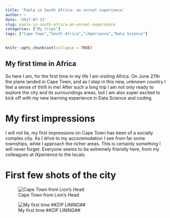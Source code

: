```yaml
---
title: 'Paola in South Africa: an unreal experience'
author: ~
date: '2017-07-13'
slug: paola-in-south-africa-an-unreal-experience
categories: ["My trips"]
tags: ["Cape Town","South Africa","iXperience","Data Science"]
---
```


```r
knitr::opts_chunk$set(collapse = TRUE)
```

## My first time in Africa

So here I am, for the first time in my life I am visiting Africa. On June 27th the plane landed in Cape Town, and as I step in this new, unknown country I feel a sense of thrill in me! After such a long trip I am not only ready to explore the city and its surroundings areas, but I am also super excited to kick off with my new learning experience in Data Science and coding.

# My first impressions
I will not lie, my first impressions on Cape Town has been of a socially complex city. As I drive to my accommodation I see from far some townships, while I approach the richer areas. This is certainly something I will never forget.
Everyone seems to be extremely friendly here, from my colleagues at iXperience to the locals. 

# First few shots of the city
![Cape Town from Lion's Head](/Users/Paola/Downloads/heyhey2.jpeg)


![My first time ##ZIP LINING##](/Users/Paola/Downloads/heyhey1.jpeg)